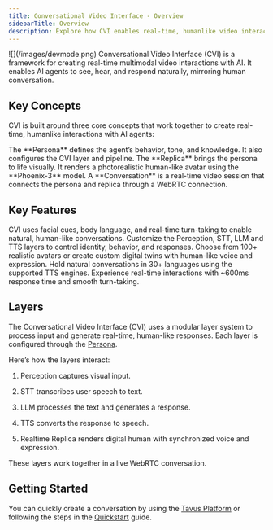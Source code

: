 ```yaml
---
title: Conversational Video Interface - Overview
sidebarTitle: Overview
description: Explore how CVI enables real-time, humanlike video interactions through configurable personas, lifelike replicas.
---
```


<Frame>
![](/images/devmode.png)
</Frame>
Conversational Video Interface (CVI) is a framework for creating real-time multimodal video interactions with AI. It enables AI agents to see, hear, and respond naturally, mirroring human conversation.

## Key Concepts
CVI is built around three core concepts that work together to create real-time, humanlike interactions with AI agents:
<CardGroup cols={3}>

  <Card title="Persona" icon="heart-pulse" href="/sections/conversational-video-interface/persona/overview">
    The **Persona** defines the agent’s behavior, tone, and knowledge. It also configures the CVI layer and pipeline.
  </Card>

  <Card title="Replica" icon="user-group" href="/sections/replica/overview">
    The **Replica** brings the persona to life visually. It renders a photorealistic human-like avatar using the **Phoenix-3** model.
  </Card>

  <Card title="Conversation" icon="video" href="/sections/conversational-video-interface/conversation/overview">
    A **Conversation** is a real-time video session that connects the persona and replica through a WebRTC connection.
  </Card>

</CardGroup>


## Key Features

<CardGroup cols={2}>
  
<Card title="Natural Interaction" icon="face-smile-beam">
CVI uses facial cues, body language, and real-time turn-taking to enable natural, human-like conversations.
</Card>

<Card title="Modular pipeline" icon="layer-group">
Customize the Perception, STT, LLM and TTS layers to control identity, behavior, and responses.
</Card>

<Card title="Lifelike AI replicas" icon="user-robot">
Choose from 100+ realistic avatars or create custom digital twins with human-like voice and expression.
</Card>

<Card title="Multilingual support" icon="globe">
Hold natural conversations in 30+ languages using the supported TTS engines.
</Card>

<Card title="World's lowest latency" icon="bolt">
Experience real-time interactions with ~600ms response time and smooth turn-taking.
</Card>
</CardGroup>


## Layers

The Conversational Video Interface (CVI) uses a modular layer system to process input and generate real-time, human-like responses. Each layer is configured through the <a href="/sections/conversational-video-interface/persona/overview" target="_blank">Persona</a>.

Here’s how the layers interact:

1. Perception captures visual input.

2. STT transcribes user speech to text.

3. LLM processes the text and generates a response.

4. TTS converts the response to speech.

5. Realtime Replica renders digital human with synchronized voice and expression.

These layers work together in a live WebRTC conversation.



## Getting Started
You can quickly create a conversation by using the <a href="https://platform.tavus.io/" target="_blank">Tavus Platform</a> or following the steps in the <a href="/sections/conversational-video-interface/full-mode" target="_blank">Quickstart</a> guide.
